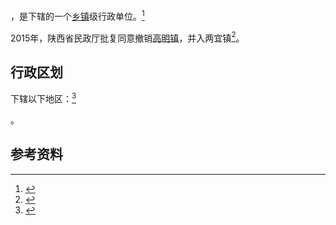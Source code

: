 {{中国乡级行政区|61/05/23/104/000}}

'''{{PAGENAMEBASE}}'''，是{{PRC admin/fullname|61/05/23/104/000|3}}下辖的一个[[乡镇|乡镇]]级行政单位。<ref>{{PRC admin/ref sgc|{{PRC admin/parent|61/05/23/104/000}}}}</ref>

2015年，陕西省民政厅批复同意撤销[[高明镇_(大荔县)|高明镇]]，并入两宜镇<ref>{{Cite web |url=http://news.xinhuanet.com/local/2015-06/28/c_127959075.htm |title=陕西省民政厅关于陕西省乡镇行政区划调整的公告 |accessdate=2017-09-13 |archive-date=2017-09-13 |archive-url=https://web.archive.org/web/20170913183916/http://news.xinhuanet.com/local/2015-06/28/c_127959075.htm |dead-url=no }}</ref>。

== 行政区划 ==

{{PAGENAMEBASE}}下辖以下地区：<ref>{{PRC admin/ref sgc|61/05/23/104/000}}</ref>

{{PRC admin/children|61/05/23/104/000}}。

== 参考资料 ==

{{reflist}}

{{行政区划小作品}}
{{PRC admin/navcat|61/05/23/104/000}}